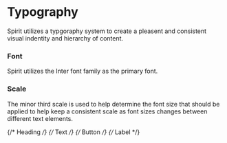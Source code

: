 
# Typography

Spirit utilizes a typgoraphy system to create a pleasent and consistent visual indentity and hierarchy of content.

### Font

Spirit utilizes the Inter font family as the primary font.

### Scale

The minor third scale is used to help determine the font size that should be applied to help keep a consistent scale as font sizes changes between different text elements.

<TypeScale />

{/* Heading */}
{/* Text */}
{/* Button */}
{/* Label */}
